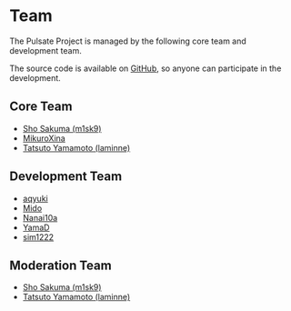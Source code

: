 # Team

The Pulsate Project is managed by the following core team and development team.

The source code is available on [GitHub](https://github.com/pulsate-dev/pulsate), so anyone can participate in the development.

## Core Team

- [Sho Sakuma (m1sk9)](https://github.com/m1sk9)
- [MikuroXina](https://github.com/MikuroXina)
- [Tatsuto Yamamoto (laminne)](https://github.com/laminne)

## Development Team

- [aqyuki](https://github.com/aqyuki)
- [Mido](https://github.com/instructr13)
- [Nanai10a](https://github.com/Nanai10a)
- [YamaD](https://github.com/yamader)
- [sim1222](https://github.com/sim1222)

## Moderation Team

- [Sho Sakuma (m1sk9)](https://github.com/m1sk9)
- [Tatsuto Yamamoto (laminne)](https://github.com/laminne)
